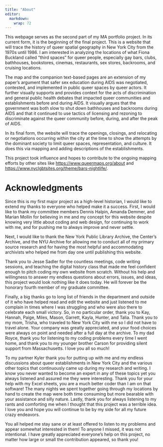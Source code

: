 ```yaml
---
title: "About"
editor: 
  markdown: 
    wrap: 72
---
```

This webpage serves as the second part of my MA portfolio project. In
its current form, it is the beginning of the final project. This is a
website that will trace the history of queer spatial geography in New
York City from the 1970s until 1986. I am interested in analyzing the
locations of what Fiona Buckland called "third spaces" for queer people,
especially gay bars, clubs, bathhouses, bookstores, cinemas,
restaurants, sex stores, backrooms, and cruising locations.

The map and the companion text-based pages are an extension of my
paper's argument that safer sex education during AIDS was negotiated,
contested, and implemented in public queer spaces by queer actors. It
further visually supports and provides context for the acts of
discrimination and general public health debates that impacted queer
communities and establishments before and during AIDS. It visually
argues that the government was both slow to shut down bathhouses and
backrooms during AIDS and that it continued to use tactics of licensing
and rezoning to discriminate against the queer community before, during,
and after the peak of AIDS.

In its final form, the website will trace the openings, closings, and
relocating or negotiations occurring within the city at the time to show
the attempts by the dominant society to limit queer spaces,
representation, and culture. It does this via mapping and adding
descriptions of the establishments.

This project took influence and hopes to contribute to the ongoing
mapping efforts by other sites like <https://www.queermaps.org/about>
and <https://www.nyclgbtsites.org/theme/bars-nightlife/>.

# Acknowledgments

Since this is my first major project as a high-level historian, I would
like to extend my thanks to everyone who helped make it a success.
First, I would like to thank my committee members Dennis Halpin, Amanda
Demmer, and Marian Mollin for believing in me and my concept for this
website despite knowing very little about coding and web design, for
continuing to work with me, and for pushing me to always improve and
never settle.

Next, I would like to thank the New York Public Library Archive, the
Center's Archive, and the NYU Archive for allowing me to conduct all of
my primary source research and for having the most helpful and
accommodating archivists who helped me from day one until publishing
this website.

Thank you to Jesse Sadler for the countless meetings, code writing
sessions, and teaching the digital history class that made me feel
confident enough to pitch coding my own website from scratch. Without
his help and willingness to answer my endless questions about errors,
issues, and ideas, this project would look nothing like it does today.
He will forever be the honorary fourth member of my graduate committee.

Finally, a big thanks go to long list of friends in the department and
outside of it who have helped read and edit the website and just
listened to me complain in times where I was struggling and who were
also there to celebrate each small victory. So, in no particular order,
thank you to Kay, Hannah, Paige, Miles, Mason, Garrett, Kayla, Hunter,
and Talia. Thank you to my mom, Trisha, who traveled to New York City
with me so I did not have to travel alone. Your company was greatly
appreciated, and your food choices were always on point and needed after
a full day at the archive. To my dad Royce, thank you for listening to
my coding problems every time I went home, and thank you to my younger
brother Carson for providing silent support from Massachusetts. I love
you all so much!

To my partner Kyler thank you for putting up with me and my endless
discussions about queer establishments in New York City and the various
other topics that continuously came up during my research and writing. I
know you never wanted to become an expert in any of these topics yet you
always listened and assured me they were interesting. Thank you for your
help with my Excel sheets, you are a much better coder than I am on that
software! The many nights we spent together going through my locations
by hand to create the map were both time consuming but more bearable
with your assistance and silly nature. Lastly, thank you for always
listening to my rants and comforting me when I thought that this project
was a terrible idea. I love you and hope you will continue to be by my
side for all my future crazy endeavors.

You all helped me stay sane or at least offered to listen to my problems
and appear somewhat interested in them! To anyone I missed, it was not
intentional. I have greatly appreciated everyone's help on this project,
no matter how large or small the contribution appeared, so thank you!
